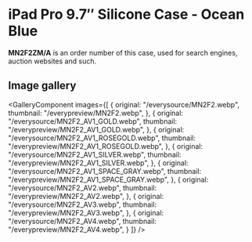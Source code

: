
# iPad Pro 9.7″ Silicone Case - Ocean Blue

<Callout type='info' emoji='👉🏻'>**MN2F2ZM/A** is an order number of this case, used for search engines, auction websites and such.</Callout>

## Image gallery

<GalleryComponent
    images={[
      {
        original: "/everysource/MN2F2.webp",
        thumbnail: "/everypreview/MN2F2.webp",
      },
      {
        original: "/everysource/MN2F2_AV1_GOLD.webp",
        thumbnail: "/everypreview/MN2F2_AV1_GOLD.webp",
      },
      {
        original: "/everysource/MN2F2_AV1_ROSEGOLD.webp",
        thumbnail: "/everypreview/MN2F2_AV1_ROSEGOLD.webp",
      },
      {
        original: "/everysource/MN2F2_AV1_SILVER.webp",
        thumbnail: "/everypreview/MN2F2_AV1_SILVER.webp",
      },
      {
        original: "/everysource/MN2F2_AV1_SPACE_GRAY.webp",
        thumbnail: "/everypreview/MN2F2_AV1_SPACE_GRAY.webp",
      },
      {
        original: "/everysource/MN2F2_AV2.webp",
        thumbnail: "/everypreview/MN2F2_AV2.webp",
      },
      {
        original: "/everysource/MN2F2_AV3.webp",
        thumbnail: "/everypreview/MN2F2_AV3.webp",
      },
      {
        original: "/everysource/MN2F2_AV4.webp",
        thumbnail: "/everypreview/MN2F2_AV4.webp",
      }
    ]}
  />
